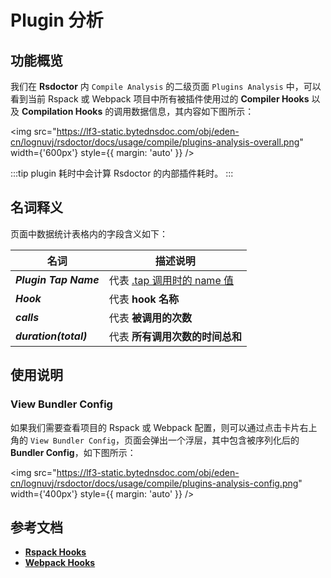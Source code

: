 # Plugin 分析

## 功能概览

我们在 **Rsdoctor** 内 `Compile Analysis` 的二级页面 `Plugins Analysis` 中，可以看到当前 Rspack 或 Webpack 项目中所有被插件使用过的 **Compiler Hooks** 以及 **Compilation Hooks** 的调用数据信息，其内容如下图所示：

<img
  src="https://lf3-static.bytednsdoc.com/obj/eden-cn/lognuvj/rsdoctor/docs/usage/compile/plugins-analysis-overall.png"
  width={'600px'}
  style={{ margin: 'auto' }}
/>

:::tip
plugin 耗时中会计算 Rsdoctor 的内部插件耗时。
:::

## 名词释义

页面中数据统计表格内的字段含义如下：

| 名词                          | 描述说明                                                                               |
| ----------------------------- | -------------------------------------------------------------------------------------- |
| <b><i>Plugin Tap Name</i></b> | 代表 [.tap 调用时的 name 值](https://github.com/webpack/tapable#hookhookmap-interface) |
| <b><i>Hook</i></b>            | 代表 **hook 名称**                                                                     |
| <b><i>calls</i></b>           | 代表 **被调用的次数**                                                                  |
| <b><i>duration(total)</i></b> | 代表 **所有调用次数的时间总和**                                                        |

## 使用说明

### View Bundler Config

如果我们需要查看项目的 Rspack 或 Webpack 配置，则可以通过点击卡片右上角的 `View Bundler Config`，页面会弹出一个浮层，其中包含被序列化后的 **Bundler Config**，如下图所示：

<img
  src="https://lf3-static.bytednsdoc.com/obj/eden-cn/lognuvj/rsdoctor/docs/usage/compile/plugins-analysis-config.png"
  width={'400px'}
  style={{ margin: 'auto' }}
/>

## 参考文档

- [**Rspack Hooks**](https://www.rspack.dev/api/plugin-api.html#beforecompile)
- [**Webpack Hooks**](https://webpack.js.org/api/compilation-hooks/)
